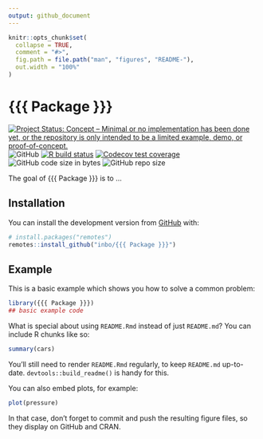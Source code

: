 ```yaml
---
output: github_document
---
```


<!-- README.md is generated from README.Rmd. Please edit that file -->

```r
knitr::opts_chunk$set(
  collapse = TRUE,
  comment = "#>",
  fig.path = file.path("man", "figures", "README-"),
  out.width = "100%"
)
```

# {{{ Package }}}

<!-- badges: start -->
[![Project Status: Concept – Minimal or no implementation has been done yet, or the repository is only intended to be a limited example, demo, or proof-of-concept.](https://www.repostatus.org/badges/latest/concept.svg)](https://www.repostatus.org/#concept)
![GitHub](https://img.shields.io/github/license/inbo/{{{ Package }}})
[![R build status](https://github.com/inbo/{{{ Package }}}/workflows/R-CMD-check/badge.svg)](https://github.com/inbo/{{{ Package }}}/actions)
[![Codecov test coverage](https://codecov.io/gh/inbo/{{{ Package }}}/branch/master/graph/badge.svg)](https://codecov.io/gh/inbo/{{{ Package }}}?branch=master)
![GitHub code size in bytes](https://img.shields.io/github/languages/code-size/inbo/{{{ Package }}}.svg)
![GitHub repo size](https://img.shields.io/github/repo-size/inbo/{{{ Package }}}.svg)
<!-- badges: end -->

The goal of {{{ Package }}} is to ...

## Installation

You can install the development version from [GitHub](https://github.com/) with:

``` r
# install.packages("remotes")
remotes::install_github("inbo/{{{ Package }}}")
```

## Example

This is a basic example which shows you how to solve a common problem:

```r
library({{{ Package }}})
## basic example code
```

What is special about using `README.Rmd` instead of just `README.md`? 
You can include R chunks like so:

```r
summary(cars)
```

You'll still need to render `README.Rmd` regularly, to keep `README.md` up-to-date.
`devtools::build_readme()` is handy for this.

You can also embed plots, for example:

```r
plot(pressure)
```

In that case, don't forget to commit and push the resulting figure files, so they display on GitHub and CRAN.
